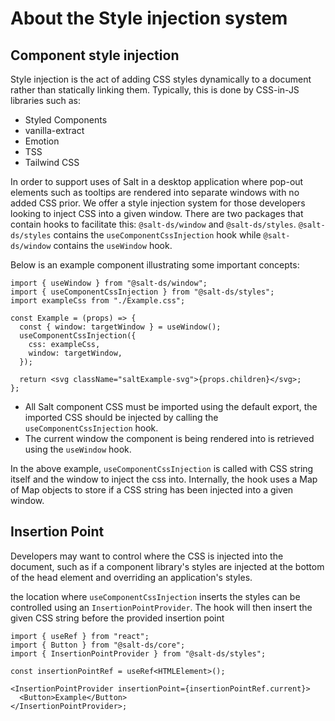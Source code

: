
<Meta title="Styles/About the Style injection system" />

# About the Style injection system

## Component style injection

Style injection is the act of adding CSS styles dynamically to a document rather than statically linking them.
Typically, this is done by CSS-in-JS libraries such as:

- Styled Components
- vanilla-extract
- Emotion
- TSS
- Tailwind CSS

In order to support uses of Salt in a desktop application where pop-out elements such as tooltips are rendered into separate windows with no added CSS prior.
We offer a style injection system for those developers looking to inject CSS into a given window.
There are two packages that contain hooks to facilitate this: `@salt-ds/window` and `@salt-ds/styles`.
`@salt-ds/styles` contains the `useComponentCssInjection` hook while `@salt-ds/window` contains the `useWindow` hook.

Below is an example component illustrating some important concepts:

```tsx
import { useWindow } from "@salt-ds/window";
import { useComponentCssInjection } from "@salt-ds/styles";
import exampleCss from "./Example.css";

const Example = (props) => {
  const { window: targetWindow } = useWindow();
  useComponentCssInjection({
    css: exampleCss,
    window: targetWindow,
  });

  return <svg className="saltExample-svg">{props.children}</svg>;
};
```

- All Salt component CSS must be imported using the default export, the imported CSS should be injected by calling the `useComponentCssInjection` hook.
- The current window the component is being rendered into is retrieved using the `useWindow` hook.

In the above example, `useComponentCssInjection` is called with CSS string itself and the window to inject the css into.
Internally, the hook uses a Map of Map objects to store if a CSS string has been injected into a given window.

## Insertion Point

Developers may want to control where the CSS is injected into the document, such as if a component library's styles are injected at the bottom of the head element
and overriding an application's styles.

the location where `useComponentCssInjection` inserts the styles can be controlled using an `InsertionPointProvider`. The hook will then insert the given CSS string before the provided insertion point

```tsx
import { useRef } from "react";
import { Button } from "@salt-ds/core";
import { InsertionPointProvider } from "@salt-ds/styles";

const insertionPointRef = useRef<HTMLElement>();

<InsertionPointProvider insertionPoint={insertionPointRef.current}>
  <Button>Example</Button>
</InsertionPointProvider>;
```
